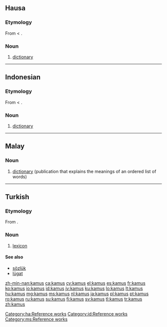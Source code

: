 ==Hausa==

===Etymology===
From {{etyl|ar|ha}} {{term|قاموس|tr=qāmūs|sc=Arab|lang=ar}} < {{etyl|grc|ha}} {{term|ὠκεανός|tr=ōkeanós|sc=polytonic|lang=grc}}.

===Noun===
{{head|ha|noun}}

# [[dictionary]]

[[Category:ha:Reference works]]

----

==Indonesian==

===Etymology===
From {{etyl|ar|id}} {{term|قاموس|tr=qāmūs|sc=Arab|lang=ar}} < {{etyl|grc|id}} {{term|ὠκεανός|tr=ōkeanós|sc=polytonic|lang=grc}}.

===Noun===
{{head|id|noun}}

# [[dictionary]]

[[Category:id:Reference works]]

----

==Malay==

===Noun===
{{head|ms|noun}}

# [[dictionary]] (publication that explains the meanings of an ordered list of words)

[[Category:ms:Reference works]]

{{tbot entry|Malay|dictionary|2009|January|ms}}

----

==Turkish==

===Etymology===
From {{etyl|ar|tr}} {{term|lang=ar|قاموس|tr=qāmūs}}.

===Noun===
{{head|tr|noun}}

# {{obsolete|lang=tr}} [[lexicon]]

====See also====
* [[sözlük]]
* [[lügat]]

[[zh-min-nan:kamus]]
[[ca:kamus]]
[[cy:kamus]]
[[el:kamus]]
[[es:kamus]]
[[fr:kamus]]
[[ko:kamus]]
[[io:kamus]]
[[id:kamus]]
[[jv:kamus]]
[[ku:kamus]]
[[lo:kamus]]
[[lt:kamus]]
[[hu:kamus]]
[[mg:kamus]]
[[ms:kamus]]
[[nl:kamus]]
[[ja:kamus]]
[[pl:kamus]]
[[pt:kamus]]
[[ro:kamus]]
[[ru:kamus]]
[[su:kamus]]
[[fi:kamus]]
[[sv:kamus]]
[[tl:kamus]]
[[tr:kamus]]
[[zh:kamus]]